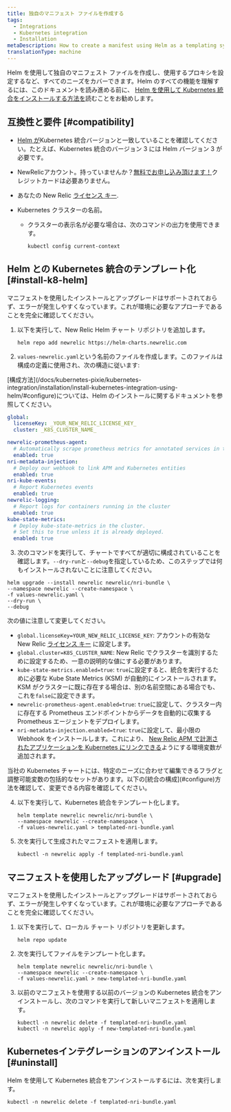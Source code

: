```yaml
---
title: 独自のマニフェスト ファイルを作成する
tags:
  - Integrations
  - Kubernetes integration
  - Installation
metaDescription: How to create a manifest using Helm as a templating system
translationType: machine
---
```


Helm を使用して独自のマニフェスト ファイルを作成し、使用するプロキシを設定するなど、すべてのニーズをカバーできます。Helm のすべての機能を理解するには、このドキュメントを読み進める前に、 [Helm を使用して Kubernetes 統合をインストールする方法を](/docs/kubernetes-pixie/kubernetes-integration/installation/install-kubernetes-integration-using-helm)読むことをお勧めします。

## 互換性と要件 [#compatibility]

* [Helm が](https://github.com/helm/helm#install)Kubernetes 統合バージョンと一致していることを確認してください。たとえば、Kubernetes 統合のバージョン 3 には Helm バージョン 3 が必要です。

* NewRelicアカウント。持っていませんか？[無料でお申し込み頂けます！](https://newrelic.com/signup)クレジットカードは必要ありません。

* あなたの New Relic [ライセンス キー](/docs/apis/intro-apis/new-relic-api-keys/#license-key).

* Kubernetes クラスターの名前。

  * クラスターの表示名が必要な場合は、次のコマンドの出力を使用できます。

    ```shell
    kubectl config current-context
    ```

## Helm との Kubernetes 統合のテンプレート化 [#install-k8-helm]

<Callout variant="important">
  マニフェストを使用したインストールとアップグレードはサポートされておらず、エラーが発生しやすくなっています。これが環境に必要なアプローチであることを完全に確認してください。
</Callout>

1. 以下を実行して、New Relic Helm チャート リポジトリを追加します。

   ```shell
   helm repo add newrelic https://helm-charts.newrelic.com
   ```

2. `values-newrelic.yaml`という名前のファイルを作成します。このファイルは構成の定義に使用され、次の構造に従います:

<Callout variant="important">
  [構成方法](/docs/kubernetes-pixie/kubernetes-integration/installation/install-kubernetes-integration-using-helm/#configure)については、Helm のインストールに関するドキュメントを参照してください。
</Callout>

```yaml
global:
  licenseKey: _YOUR_NEW_RELIC_LICENSE_KEY_
  cluster: _K8S_CLUSTER_NAME_

newrelic-prometheus-agent:
  # Automatically scrape prometheus metrics for annotated services in the cluster
  enabled: true
nri-metadata-injection:
  # Deploy our webhook to link APM and Kubernetes entities
  enabled: true
nri-kube-events:
  # Report Kubernetes events
  enabled: true
newrelic-logging:
  # Report logs for containers running in the cluster
  enabled: true
kube-state-metrics:
  # Deploy kube-state-metrics in the cluster.
  # Set this to true unless it is already deployed.
  enabled: true
```

3. 次のコマンドを実行して、チャートですべてが適切に構成されていることを確認します。`--dry-run`と`--debug`を指定しているため、このステップでは何もインストールされないことに注意してください。

```shell
helm upgrade --install newrelic newrelic/nri-bundle \
--namespace newrelic --create-namespace \
-f values-newrelic.yaml \
--dry-run \
--debug
```

次の値に注意して変更してください。

* `global.licenseKey=YOUR_NEW_RELIC_LICENSE_KEY`: アカウントの有効な New Relic [ライセンス キー](/docs/apis/intro-apis/new-relic-api-keys/#license-key) に設定します。
* `global.cluster=K8S_CLUSTER_NAME`: New Relic でクラスターを識別するために設定するため、一意の説明的な値にする必要があります。
* `kube-state-metrics.enabled=true`: `true`に設定すると、統合を実行するために必要な Kube State Metrics (KSM) が自動的にインストールされます。KSM がクラスターに既に存在する場合は、別の名前空間にある場合でも、これを`false`に設定できます。
* `newrelic-prometheus-agent.enabled=true`: `true`に設定して、クラスター内に存在する Prometheus エンドポイントからデータを自動的に収集する Prometheus エージェントをデプロイします。
* `nri-metadata-injection.enabled=true`: `true`に設定して、最小限の Webhook をインストールします。これにより、 [New Relic APM で計測されたアプリケーションを Kubernetes にリンクできる](/docs/kubernetes-pixie/kubernetes-integration/link-your-applications/link-your-applications-kubernetes)ようにする環境変数が追加されます。

<Callout variant="tip">
  当社の Kubernetes チャートには、特定のニーズに合わせて編集できるフラグと調整可能変数の包括的なセットがあります。以下の[統合の構成](#configure)方法を確認して、変更できる内容を確認してください。
</Callout>

4. 以下を実行して、Kubernetes 統合をテンプレート化します。

   ```shell
   helm template newrelic newrelic/nri-bundle \
   --namespace newrelic --create-namespace \
   -f values-newrelic.yaml > templated-nri-bundle.yaml
   ```

5. 次を実行して生成されたマニフェストを適用します。

   ```shell
   kubectl -n newrelic apply -f templated-nri-bundle.yaml
   ```

## マニフェストを使用したアップグレード [#upgrade]

<Callout variant="important">
  マニフェストを使用したインストールとアップグレードはサポートされておらず、エラーが発生しやすくなっています。これが環境に必要なアプローチであることを完全に確認してください。
</Callout>

1. 以下を実行して、ローカル チャート リポジトリを更新します。

   ```shell
   helm repo update
   ```

2. 次を実行してファイルをテンプレート化します。

   ```shell
   helm template newrelic newrelic/nri-bundle \
   --namespace newrelic --create-namespace \
   -f values-newrelic.yaml > new-templated-nri-bundle.yaml
   ```

3. 以前のマニフェストを使用する以前のバージョンの Kubernetes 統合をアンインストールし、次のコマンドを実行して新しいマニフェストを適用します。

   ```shell
   kubectl -n newrelic delete -f templated-nri-bundle.yaml
   kubectl -n newrelic apply -f new-templated-nri-bundle.yaml
   ```

## Kubernetesインテグレーションのアンインストール [#uninstall]

Helm を使用して Kubernetes 統合をアンインストールするには、次を実行します。

```shell
kubectl -n newrelic delete -f templated-nri-bundle.yaml
```